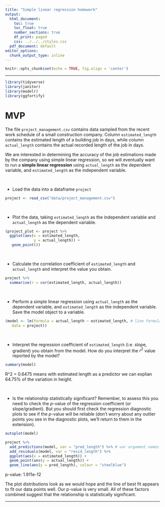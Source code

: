 ```yaml
---
title: "Simple linear regression homework"
output:
  html_document:
    toc: true
    toc_float: true
    number_sections: true
    df_print: paged
    css: ../../../styles.css
  pdf_document: default
editor_options: 
  chunk_output_type: inline
---
```




```r
knitr::opts_chunk$set(echo = TRUE, fig.align = 'center')
```

<hr>

```r
library(tidyverse)
library(janitor)
library(modelr)
library(ggfortify)
```


# MVP

The file `project_management.csv` contains data sampled from the recent work schedule of a small construction company. Column `estimated_length` contains the estimated length of a building job in days, while column `actual_length` contains the actual recorded length of the job in days. 

We are interested in determining the accuracy of the job estimations made by the company using simple linear regression, so we will eventually want to run a **simple linear regression** using `actual_length` as the dependent variable, and `estimated_length` as the independent variable.

<br>

* Load the data into a dataframe `project`

```r

project <- read_csv("data/project_management.csv")

```

<br>

* Plot the data, taking `estimated_length` as the independent variable and `actual_length` as the dependent variable. 

```r

(project_plot <- project %>% 
  ggplot(aes(x = estimated_length,
             y = actual_length)) +
   geom_point())

```


<br>

* Calculate the correlation coefficient of `estimated_length` and `actual_length` and interpret the value you obtain.

```r

project %>% 
  summarise(r = cor(estimated_length, actual_length))

```


<br>

* Perform a simple linear regression using `actual_length` as the dependent variable, and `estimated_length` as the independent variable. Save the model object to a variable. 

```r
(model <- lm(formula = actual_length ~ estimated_length, # line formula (outcome ~ predictor)
   data = project))

```

<br>

* Interpret the regression coefficient of `estimated_length` (i.e. slope, gradient) you obtain from the model. How do you interpret the $r^2$ value reported by the model?


```r

summary(model)

```
R^2 = 0.6475 means with estimated length as a predictor we can explian 64.75% of the variation in height.

<br>

* Is the relationship statistically significant? Remember, to assess this you need to check the $p$-value of the regression coefficient (or slope/gradient). But you should first check the regression diagnostic plots to see if the $p$-value will be reliable (don't worry about any outlier points you see in the diagnostic plots, we'll return to them in the extension).

```r

autoplot(model)

```

```r

project %>% 
  add_predictions(model, var = "pred_length") %>% # var argument names column
  add_residuals(model, var = "resid_length") %>% 
  ggplot(aes(x = estimated_length)) +
  geom_point(aes(y = actual_length)) +
  geom_line(aes(y = pred_length), colour = "steelblue")

```

p-value: 1.911e-12

The plot distributions look as we would hope and the line of best fit appears to fit our data points well. Our p-value is very small. All of these factors combined suggest that the relationship is statistically significant. 

<hr>



